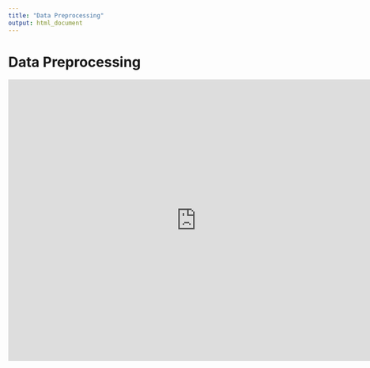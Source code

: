 ```yaml
---
title: "Data Preprocessing"
output: html_document
---
```


# Data Preprocessing

<iframe src="https://docs.google.com/presentation/d/e/2PACX-1vRSGxz82hjp9SIE4cp4gT-81TqNJiLcF0-rEb8P5kBrB_SDwprmEMv18xjlBPfCP381xSmByApzeCTU/embed?start=false&loop=false&delayms=3000" frameborder="0" width="760" height="569" allowfullscreen="true" mozallowfullscreen="true" webkitallowfullscreen="true"></iframe>
